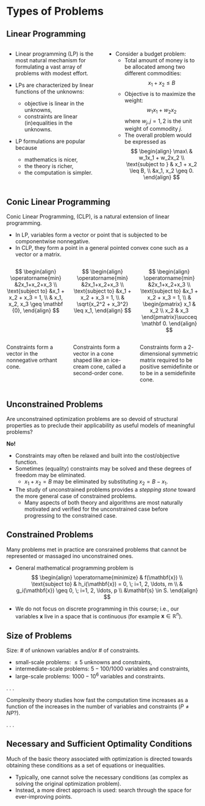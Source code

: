 <!-- # Types of Problems {visibility="uncounted"} -->
# Types of Problems

## Linear Programming {.smaller}

:::: {.columns}

::: {.column width="50%"}

* Linear programming (LP) is the most natural mechanism for formulating a vast 
array of problems with modest effort.

* LPs are characterized by linear functions of the unknowns:
  - objective is linear in the unknowns,
  - constraints are linear (in)equalities in the unknowns.

* LP formulations are popular because
  - mathematics is nicer,
  - the theory is richer,
  - the computation is simpler.

:::

::: {.column width="50%"}

* Consider a budget problem:
  - Total amount of money is to be allocated among two different commodities:
  $$ 
  x_1 + x_2 \leq B
  $$
  - Objective is to maximize the weight:
  $$
  w_1 x_1 + w_2 x_2
  $$
  where $w_j, \, j=1,2$ is the unit weight of commodity $j$.
  - The overall problem would be expressed as
  $$
  \begin{align}
    \max\ & w_1x_1 + w_2x_2 \\
    \text{subject to } & x_1 + x_2 \leq B, \\
     &x_1, x_2 \geq 0.
  \end{align}
  $$
:::

::::

## Conic Linear Programming {.smaller}

Conic Linear Programming, (CLP), is a natural extension of linear programming.

* In LP, variables form a vector or point that is subjected to be componentwise
nonnegative.
* In CLP, they form a point in a general pointed convex cone such as a vector or
a matrix.

:::: {.columns}

::: {.column width="33%"}
$$
\begin{align}
\operatorname{min} &2x_1+x_2+x_3 \\
\text{subject to} &x_1 + x_2 + x_3 = 1, \\
& x_1, x_2, x_3 \geq \mathbf {0},
\end{align}
$$
:::


::: {.column width="33%"}
$$
\begin{align}
\operatorname{min} &2x_1+x_2+x_3 \\
\text{subject to} &x_1 + x_2 + x_3 = 1, \\
& \sqrt{x_2^2 + x_3^2} \leq x_1,
\end{align}
$$
:::

::: {.column width="33%"}
$$
\begin{align}
\operatorname{min} &2x_1+x_2+x_3 \\
\text{subject to} &x_1 + x_2 + x_3 = 1, \\
& \begin{pmatrix} x_1 & x_2 \\ x_2 & x_3 \end{pmatrix}\succeq \mathbf 0.
\end{align}
$$
:::

::::

:::: {.columns}

::: {.column width="33%"}

::: {.callout-tip appearance="minimal"}
Constraints form a vector in the nonnegative orthant cone.
:::

:::


::: {.column width="33%"}

::: {.callout-tip appearance="minimal"}
Constraints form a vector in a cone shaped like an ice-cream cone, called a
second-order cone.
:::

:::

::: {.column width="33%"}

::: {.callout-tip appearance="minimal"}
Constraints form a $2$-dimensional symmetric matrix required to be positive
semidefinite or to be in a semidefinite cone.
:::

:::

::::



## Unconstrained Problems {.smaller}


::: {.fragment fragment-index=0 .fade-up}
Are unconstrained optimization problems are so devoid of structural
properties as to preclude their applicability as useful models of meaningful
problems?
:::

::: {.fragment fragment-index=1}
__No!__

::: {.incremental}
* Constraints may often be relaxed and built into the cost/objective function.
* Sometimes (equality) constraints may be solved and these degrees of freedom
may be eliminated.
  - $x_1 + x_2 = B$ may be eliminated by substituting $x_2 = B - x_1$.

* The study of unconstrained problems provides a _stepping stone_ toward the
more general case of constrained problems.
  - Many aspects of both theory and algorithms are most naturally motivated and
    verified for the unconstrained case before progressing to the constrained
    case.
:::
:::



## Constrained Problems {.smaller}

Many problems met in practice are consrained problems that cannot be represented
or massaged ino unconstrained ones.

* General mathematical programming problem is
$$
\begin{align}
\operatorname{minimize} & f(\mathbf{x}) \\
\text{subject to} & h_i(\mathbf{x}) = 0, \; i=1, 2, \ldots, m \\
 & g_i(\mathbf{x}) \geq 0, \; i=1, 2, \ldots, p \\
 &\mathbf{s} \in S.
\end{align}
$$

* We do not focus on discrete programming in this course; i.e., our variables
$\mathbf{x}$ live in a space that is continuous (for example $\mathbf{x} \in \mathbb{R}^n$).


## Size of Problems {.smaller}

Size: \# of unknown variables and/or \# of constraints.

* small-scale problems: $\leq 5$ unknowns and constraints,
* intermediate-scale problems: $5 - 100/1000$ variables and constraints,
* large-scale problems: $1000 - 10^6$ variables and constraints.

. . .

:::{.callout-tip appearance="minimal"}
Complexity theory studies how fast the computation time increases as a function
of the increases in the number of variables and constraints ($P \neq NP$?).
:::

. . .

:::{.callout-important appearance="default"}
## Necessary and Sufficient Optimality Conditions
Much of the basic theory associated with optimization is directed towards
obtaining these conditions as a set of equations or inequalities.

* Typically, one cannot solve the necessary conditions (as complex as solving the
original optimization problem).
* Instead, a more direct approach is used: search through the space for
ever-improving points.
:::
